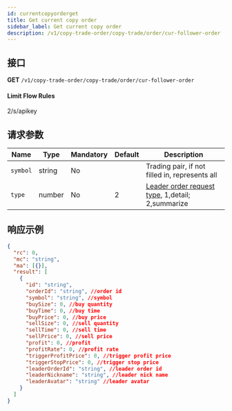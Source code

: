 ```yaml
---
id: currentcopyorderget
title: Get current copy order
sidebar_label: Get current copy order
description: /v1/copy-trade-order/copy-trade/order/cur-follower-order
---
```


## 接口

**GET** `/v1/copy-trade-order/copy-trade/order/cur-follower-order`

#### **Limit Flow Rules**

2/s/apikey

## 请求参数

| Name | Type | Mandatory | Default | Description |
| --- | --- | --- | --- | --- |
| `symbol` | string | No |  | Trading pair, if not filled in, represents all |
| `type` | number | No | 2 | <a href="#leaderOrderRequestType">Leader order request type</a>, 1,detail; 2,summarize |

## 响应示例

```json
{
  "rc": 0,
  "mc": "string",
  "ma": [{}],
  "result": [
    {
      "id": "string",
      "orderId": "string", //order id
      "symbol": "string", //symbol
      "buySize": 0, //buy quantity
      "buyTime": 0, //buy time
      "buyPrice": 0, //buy price
      "sellSize": 0, //sell quantity
      "sellTime": 0, //sell time
      "sellPrice": 0, //sell price
      "profit": 0, //profit
      "profitRate": 0, //profit rate
      "triggerProfitPrice": 0, //trigger profit price
      "triggerStopPrice": 0, //trigger stop price
      "leaderOrderId": "string", //leader order id
      "leaderNickname": "string", //leader nick name
      "leaderAvatar": "string" //leader avatar
    }
  ]
}
```
